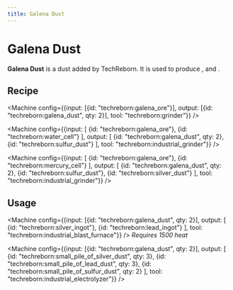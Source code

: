 ```yaml
---
title: Galena Dust
---
```


<ItemImage file="galena_dust" alt="Galena Dust" size="200" />

# Galena Dust

**Galena Dust** is a dust added by TechReborn. It is used to produce <McItem slug="techreborn:silver_ingot" />, <McItem slug="techreborn:lead_ingot" /> and <McItem slug="techreborn:sulfur_dust" />.

## Recipe

<CraftingTable recipe="input techreborn:small_pile_of_galena_dust techreborn:small_pile_of_galena_dust air input techreborn:small_pile_of_galena_dust techreborn:small_pile_of_galena_dust air input air air air output techreborn:galena_dust"/>

<Machine config={{input: [{id: "techreborn:galena_ore"}], output: [{id: "techreborn:galena_dust", qty: 2}], tool: "techreborn:grinder"}} />

<Machine config={{input: [
  {id: "techreborn:galena_ore"},
  {id: "techreborn:water_cell"}
], output: [
  {id: "techreborn:galena_dust", qty: 2},
  {id: "techreborn:sulfur_dust"}
], tool: "techreborn:industrial_grinder"}} />

<Machine config={{input: [
  {id: "techreborn:galena_ore"},
  {id: "techreborn:mercury_cell"}
], output: [
  {id: "techreborn:galena_dust", qty: 2},
  {id: "techreborn:sulfur_dust"},
  {id: "techreborn:silver_dust"}
], tool: "techreborn:industrial_grinder"}} />

## Usage

<CraftingTable recipe="input air air air input air techreborn:galena_dust air input air air air output techreborn:small_pile_of_galena_dust,4"/>

<Machine config={{input: [{id: "techreborn:galena_dust", qty: 2}], output: [
  {id: "techreborn:silver_ingot"},
  {id: "techreborn:lead_ingot"}
], tool: "techreborn:industrial_blast_furnace"}} />
_Requires 1500 heat_

<Machine config={{input: [{id: "techreborn:galena_dust", qty: 2}], output: [
  {id: "techreborn:small_pile_of_silver_dust", qty: 3},
  {id: "techreborn:small_pile_of_lead_dust", qty: 3},
  {id: "techreborn:small_pile_of_sulfur_dust", qty: 2}
], tool: "techreborn:industrial_electrolyzer"}} />
